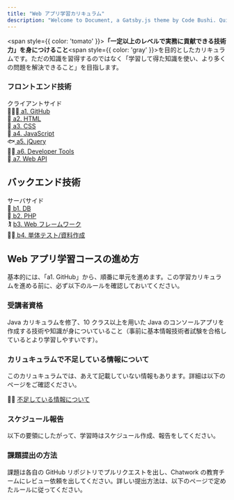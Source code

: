 ```yaml
---
title: "Web アプリ学習カリキュラム"
description: "Welcome to Document, a Gatsby.js theme by Code Bushi. Quickly and easily create documentation for anything using MDX or Markdown."
---
```


<span style={{ color: 'tomato' }}><strong>「一定以上のレベルで実務に貢献できる技術力」を身につけること</strong></span><span style={{ color: 'gray' }}>を目的としたカリキュラムです。ただの知識を習得するのではなく「学習して得た知識を使い、より多くの問題を解決できること」を目指します。</span>

<div style={{ display: 'flex' }}>
<div style={{ width: '50%' }}>
<h3>フロントエンド技術</h3>
クライアントサイド<br />
🧙🏿‍♂️<a href="https://www.notion.so/a1-GitHub-ebf495661c6a4d39a4717838d3085a3a"> a1. GitHub</a><br />
🍅<a href="https://www.notion.so/a2-HTML-6ad263510547472facdd370cd77e497e"> a2. HTML</a><br />
🐹<a href="https://www.notion.so/a3-CSS-e4409228511b42df9b7754634d3b535b"> a3. CSS</a><br />
🦐<a href="https://www.notion.so/a4-JavaScript-a236903adbaf407a8603038d015ebe70"> a4. JavaScript</a><br />
🐟<a href="https://www.notion.so/a5-jQuery-1f70f54bbd134103a86df146df2c3462"> a5. jQuery</a><br />
🐕‍🦺<a href="https://www.notion.so/a6-Developer-Tools-ef183c0eaa9046e596d5a955b87fd1b5"> a6. Developer Tools</a><br />
🦦<a href="https://www.notion.so/a7-Web-API-c5ac64a873cd4781b158efdfc83d8e72"> a7. Web API</a><br />
</div>
<div style={{ width: '50%' }}>
<h2>バックエンド技術</h2>
サーバサイド<br />
🦒<a href="https://www.notion.so/b1-DB-9822e7511b484215af1f752605d46647"> b1. DB</a><br />
🥦<a href="https://www.notion.so/b2-PHP-03e0709b440043b1b19626966f71d5e4"> b2. PHP</a><br />
🏌️ <a href="https://www.notion.so/b3-Web-b984a74eb07c4f5aa977684a89785518"> b3. Web フレームワーク</a><br />
🤼‍♂️<a href="https://www.notion.so/b4-5a3d18587c03406f8a3097dfe86c73be"> b4. 単体テスト/資料作成</a><br />
</div>
</div>

## Web アプリ学習コースの進め方
基本的には、「a1. GitHub」から、順番に単元を進めます。この学習カリキュラムを進める前に、必ず以下のルールを確認しておいてください。

### 受講者資格
Java カリキュラムを修了、10 クラス以上を用いた Java のコンソールアプリを作成する技術や知識が身についていること（事前に基本情報技術者試験を合格しているとより学習しやすいです）。

### カリュキュラムで不足している情報について
このカリュキュラムでは、あえて記載していない情報もあります。詳細は以下のページをご確認ください。

🤼‍♂️ [不足している情報について](./about_missing_information)  

### スケジュール報告
以下の要領にしたがって、学習時はスケジュール作成、報告をしてください。

### 課題提出の方法
課題は各自の GitHub リポジトリでプルリクエストを出し、Chatwork の教育チームにレビュー依頼を出してください。詳しい提出方法は、以下のページで定めたルールに従ってください。